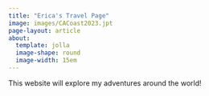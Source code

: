 ```yaml
---
title: "Erica's Travel Page"
image: images/CACoast2023.jpt
page-layout: article
about:
  template: jolla
  image-shape: round
  image-width: 15em
---
```


This website will explore my adventures around the world!
